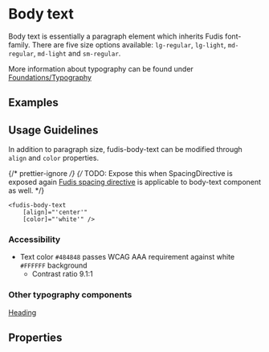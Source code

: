 
<Meta title="Components/Typography/Body Text" />

# Body text

Body text is essentially a paragraph element which inherits Fudis font-family. There are five size options available: `lg-regular`, `lg-light`, `md-regular`, `md-light` and `sm-regular`.

More information about typography can be found under [Foundations/Typography](/docs/foundations-typography--documentation)

## Examples

<Canvas of={BodyTextStories.AllVariants}></Canvas>

## Usage Guidelines

In addition to paragraph size, fudis-body-text can be modified through `align` and `color` properties.

{/* prettier-ignore */}
{/* TODO: Expose this when SpacingDirective is exposed again
[Fudis spacing directive](/docs/directives-spacing--documentation) is applicable to body-text component as well. \*/}

```
<fudis-body-text
	[align]="'center'"
	[color]="'white'" />
```

### Accessibility

- Text color `#484848` passes WCAG AAA requirement against white `#FFFFFF` background
  - Contrast ratio 9.1:1

### Other typography components

[Heading](/docs/components-typography-heading--documentation)

## Properties

<ArgTypes of={BodyTextComponent} exclude={bodyTextExclude} />
